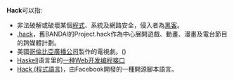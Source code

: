 '''Hack'''可以指:
*非法破解或破壞某個[[程式|程式]]、系統及網路安全，侵入者為[[黑客|黑客]]。
*[[.hack|.hack]]，舊BANDAI的Project.hack作為中心展開遊戲、動畫、漫畫及電台節目的跨媒體計劃。
*美國[[哥倫比亞廣播公司|哥倫比亞廣播公司]]製作的電視劇。({{link-en|Hack (電視劇)|Hack (TV series)|Hack (TV series)}})
* [[Haskell|Haskell]]语言里的[[Hack_(编程接口)|一种Web开发编程接口]]
* [[Hack_(程式語言)|Hack (程式語言)]]，由Facebook開發的一種開源腳本語言。

{{disambig|cat=非中文名称消歧义}}